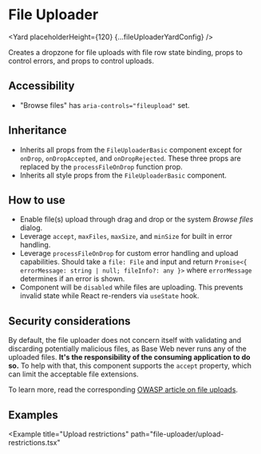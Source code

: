 




# File Uploader

<Yard placeholderHeight={120} {...fileUploaderYardConfig} />

Creates a dropzone for file uploads with file row state binding, props to control errors, and props to control uploads.

## Accessibility

- "Browse files" has `aria-controls="fileupload"` set.

## Inheritance

- Inherits all props from the `FileUploaderBasic` component except for `onDrop`, `onDropAccepted`, and `onDropRejected`. These three props are replaced by the `processFileOnDrop` function prop.
- Inherits all style props from the `FileUploaderBasic` component.

## How to use

- Enable file(s) upload through drag and drop or the system _Browse files_ dialog.
- Leverage `accept`, `maxFiles`, `maxSize`, and `minSize` for built in error handling.
- Leverage `processFileOnDrop` for custom error handling and upload capabilities. Should take a `file: File` and input and return `Promise<{ errorMessage: string | null; fileInfo?: any }>` where `errorMessage` determines if an error is shown.
- Component will be `disabled` while files are uploading. This prevents invalid state while React re-renders via `useState` hook.

## Security considerations

By default, the file uploader does not concern itself with validating and discarding potentially malicious files, as Base Web never runs any of the uploaded files. **It's the responsibility of the consuming application to do so.** To help with that, this component supports the `accept` property, which can limit the acceptable file extensions.

To learn more, read the corresponding [OWASP article on file uploads](https://www.owasp.org/index.php/Unrestricted_File_Upload).

## Examples

<Example title="Basic usage" path="file-uploader/basic.tsx">
  <FileUploaderBasic />
</Example>

<Example title="Item preview" path="file-uploader/item-preview.tsx">
  <FileUploaderItemPreview />
</Example>

<Example title="Label and hint" path="file-uploader/label-hint.tsx">
  <FileUploaderLabelHint />
</Example>

<Example
  title="Upload restrictions"
  path="file-uploader/upload-restrictions.tsx"
>
  <FileUploaderUploadRestrictions />
</Example>

<Example title="Overrides" path="file-uploader/overrides.tsx">
  <FileUploaderOverrides />
</Example>

<Exports
  component={FileUploaderExports}
  title="File uploader exports"
  path="baseui/file-uploader"
/>
